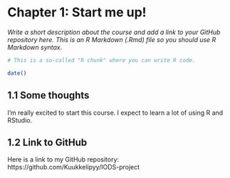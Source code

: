 
# Chapter 1: Start me up!

*Write a short description about the course and add a link to your GitHub repository here. This is an R Markdown (.Rmd) file so you should use R Markdown syntax.*

```r
# This is a so-called "R chunk" where you can write R code.

date()

```
## 1.1 Some thoughts

I'm really excited to start this course.
I expect to learn a lot of using R and RStudio.

## 1.2 Link to GitHub

Here is a link to my GitHub repository: 
https://github.com/Kuukkelipyy/IODS-project

